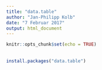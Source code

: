 ```yaml
---
title: "data.table"
author: "Jan-Philipp Kolb"
date: "7 Februar 2017"
output: html_document
---
```


```r
knitr::opts_chunk$set(echo = TRUE)
```

## 

```r
install.packages("data.table")
```

